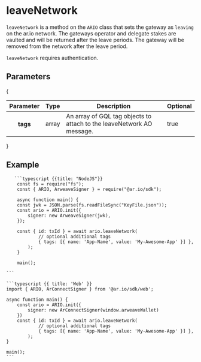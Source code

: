 
<HeroPattern />

# leaveNetwork

`leaveNetwork` is a method on the `ARIO` class that sets the gateway as `leaving` on the ar.io network. The gateways operator and delegate stakes are vaulted and will be returned after the leave periods. The gateway will be removed from the network after the leave period.

`leaveNetwork` requires authentication.

## Parameters

{
<div style={{ textAlign: 'center' }}>
  <table className="inline-table">
    <thead>
      <tr>
        <th>Parameter</th>
        <th>Type</th>
        <th>Description</th>
        <th>Optional</th>
      </tr>
    </thead>
    <tbody>
      <tr>
        <th>tags</th>
        <td>array</td>
        <td>
          An array of GQL tag objects to attach to the leaveNetwork AO message.
        </td>
        <td>true</td>
      </tr>
    </tbody>
  </table>
</div>
}

## Example

<CodeGroup title="leaveNetwork">

       ```typescript {{title: "NodeJS"}}
        const fs = require("fs");
        const { ARIO, ArweaveSigner } = require("@ar.io/sdk");

        async function main() {
        const jwk = JSON.parse(fs.readFileSync("KeyFile.json"));
        const ario = ARIO.init({
            signer: new ArweaveSigner(jwk),
        });

        const { id: txId } = await ario.leaveNetwork(
                // optional additional tags
                { tags: [{ name: 'App-Name', value: 'My-Awesome-App' }] },
            );
        }

        main();

    ```

    ```typescript {{ title: 'Web' }}
    import { ARIO, ArConnectSigner } from '@ar.io/sdk/web';

    async function main() {
        const ario = ARIO.init({
            signer: new ArConnectSigner(window.arweaveWallet)
        })
        const { id: txId } = await ario.leaveNetwork(
                // optional additional tags
                { tags: [{ name: 'App-Name', value: 'My-Awesome-App' }] },
            );
    }

    main();
    ```

</CodeGroup>
